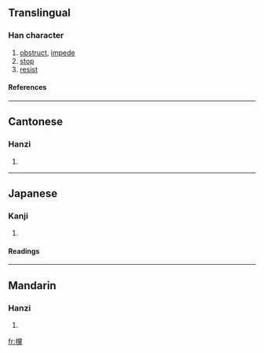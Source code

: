==Translingual==
===Han character===
{{Han char|rn=64|rad=手|as=20|sn=23|four=5903<sub>1</sub>|canj=手火月火 (QFBF)}}
# [[obstruct]], [[impede]]
# [[stop]]
# [[resist]]
====References====
{{Han ref|kx=0464.270|dkj=13040|dj=0813.230|hdz=31991.090|uh=6529|ud=25897|bh=F7DC|bd=63452}}

----
==Cantonese==
===Hanzi===
{{yue-hanzi|jyut=|y=dong2, dong3}}
# {{defn|Cantonese}}

----
==Japanese==
===Kanji===
{{ja-kanji|grade=|rs=手20}}
# {{defn|Japanese}} 
====Readings====
{{ja-readings|on=[[とう]] (tō), [[こう]] (kō), [[おう]] (ō)|kun=[[とも]] (tomo), [[たたく]] (tataku)}}

----
==Mandarin==
===Hanzi===
{{cmn-hanzi|pin=[[dǎng]] ([[dang3]])|wg=tang<sup>3</sup>}}
# {{defn|Mandarin}}

[[fr:攩]]